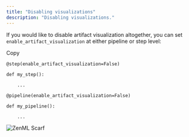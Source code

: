 ```yaml
---
title: "Disabling visualizations"
description: "Disabling visualizations."
---
```


If you would like to disable artifact visualization altogether, you can set `enable_artifact_visualization` at either pipeline or step level:

Copy

```
@step(enable_artifact_visualization=False)

def my_step():

    ...

@pipeline(enable_artifact_visualization=False)

def my_pipeline():

    ...
```

![ZenML Scarf](/images/how-to/visualize-artifacts)